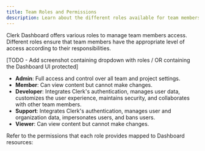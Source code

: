 ```yaml
---
title: Team Roles and Permissions
description: Learn about the different roles available for team members on a Clerk Dashboard.
---
```


Clerk Dashboard offers various roles to manage team members access. Different roles ensure that team members have the appropriate level of access according to their responsibilities.

[TODO - Add screenshot containing dropdown with roles / OR containing the Dashboard UI protected]

- **Admin**: Full access and control over all team and project settings.
- **Member**: Can view content but cannot make changes.
- **Developer**: Integrates Clerk's authentication, manages user data, customizes the user experience, maintains security, and collaborates with other team members.
- **Support**: Integrates Clerk's authentication, manages user and organization data, impersonates users, and bans users.
- **Viewer**: Can view content but cannot make changes.

Refer to the permissions that each role provides mapped to Dashboard resources:
